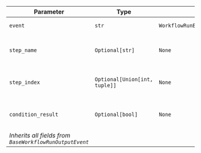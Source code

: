 | Parameter | Type | Default | Description |
|-----------|------|---------|-------------|
| `event` | `str` | `WorkflowRunEvent.condition_execution_started.value` | Event type identifier |
| `step_name` | `Optional[str]` | `None` | Name of the condition step |
| `step_index` | `Optional[Union[int, tuple]]` | `None` | Index or position of the condition |
| `condition_result` | `Optional[bool]` | `None` | Result of the condition evaluation |
| *Inherits all fields from `BaseWorkflowRunOutputEvent`* |